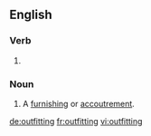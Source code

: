 ==English==

===Verb===
{{head|en}}

# {{present participle of|outfit}}

===Noun===
{{en-noun}}

# {{context|chiefly|in the plural|lang=en}} A [[furnishing]] or [[accoutrement]].

[[de:outfitting]]
[[fr:outfitting]]
[[vi:outfitting]]